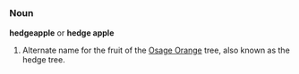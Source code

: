 =={{en}}==

===Noun===
'''hedgeapple''' or '''hedge apple'''

# Alternate name for the fruit of the [[Osage Orange]] tree, also known as the hedge tree.
